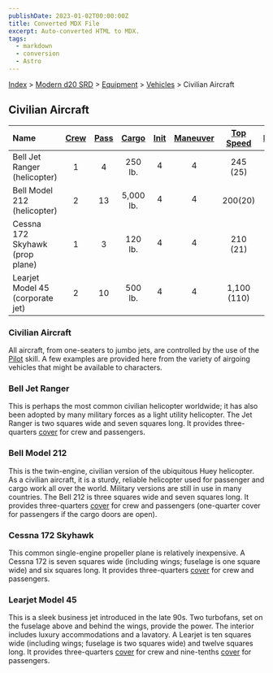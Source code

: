 ```yaml
---
publishDate: 2023-01-02T00:00:00Z
title: Converted MDX File
excerpt: Auto-converted HTML to MDX.
tags:
  - markdown
  - conversion
  - Astro
---
```


[Index](-index) > [Modern d20 SRD](modern-d20-srd-index) > [Equipment](modern-d20-srd-equipment-index) > [Vehicles](modern-d20-srd-equipment-equipment-vehicles) > Civilian Aircraft

## Civilian Aircraft

| Name                             | [Crew](modern-d20-srd-equipment-equipment-vehicles) | [Pass](modern-d20-srd-equipment-equipment-vehicles) | [Cargo](modern-d20-srd-equipment-equipment-vehicles) | [Init](modern-d20-srd-equipment-equipment-vehicles) | [Maneuver](modern-d20-srd-equipment-equipment-vehicles) | [Top Speed](modern-d20-srd-equipment-equipment-vehicles) | [Defense](modern-d20-srd-equipment-equipment-vehicles) | [Hardness](modern-d20-srd-equipment-equipment-vehicles) | [Hit Points](modern-d20-srd-equipment-equipment-vehicles) | [Size](modern-d20-srd-equipment-equipment-vehicles) | [Purchase DC](modern-d20-srd-equipment-equipment-vehicles) | [Restriction](modern-d20-srd-equipment-equipment-vehicles) |
| :------------------------------- | :-------------------------------------------------: | :-------------------------------------------------: | :--------------------------------------------------: | :-------------------------------------------------: | :-----------------------------------------------------: | :------------------------------------------------------: | :----------------------------------------------------: | :-----------------------------------------------------: | :-------------------------------------------------------: | :-------------------------------------------------: | :--------------------------------------------------------: | ---------------------------------------------------------: |
| Bell Jet Ranger (helicopter)     |                          1                          |                          4                          |                       250 lb.                        |                          4                          |                            4                            |                         245 (25)                         |                           6                            |                            5                            |                            28                             |                          G                          |                             39                             |                                                   Lic (+1) |
| Bell Model 212 (helicopter)      |                          2                          |                         13                          |                      5,000 lb.                       |                          4                          |                            4                            |                         200(20)                          |                           6                            |                            5                            |                            36                             |                          G                          |                             45                             |                                                   Res (+2) |
| Cessna 172 Skyhawk (prop plane)  |                          1                          |                          3                          |                       120 lb.                        |                          4                          |                            4                            |                         210 (21)                         |                           6                            |                            5                            |                            30                             |                          G                          |                             36                             |                                                   Lic (+1) |
| Learjet Model 45 (corporate jet) |                          2                          |                         10                          |                       500 lb.                        |                          4                          |                            4                            |                       1,100 (110)                        |                           6                            |                            5                            |                            44                             |                          G                          |                             40                             |                                                   Lic (+1) |

### Civilian Aircraft

All aircraft, from one-seaters to jumbo jets, are controlled by the use of the [Pilot](modern-d20-srd-skills-pilot) skill. A few examples are provided here from the variety of airgoing vehicles that might be available to characters.

### Bell Jet Ranger

This is perhaps the most common civilian helicopter worldwide; it has also been adopted by many military forces as a light utility helicopter. The Jet Ranger is two squares wide and seven squares long. It provides three-quarters [cover](modern-d20-srd-combat-cover) for crew and passengers.

### Bell Model 212

This is the twin-engine, civilian version of the ubiquitous Huey helicopter. As a civilian aircraft, it is a sturdy, reliable helicopter used for passenger and cargo work all over the world. Military versions are still in use in many countries. The Bell 212 is three squares wide and seven squares long. It provides three-quarters [cover](modern-d20-srd-combat-cover) for crew and passengers (one-quarter cover for passengers if the cargo doors are open).

### Cessna 172 Skyhawk

This common single-engine propeller plane is relatively inexpensive. A Cessna 172 is seven squares wide (including wings; fuselage is one square wide) and six squares long. It provides three-quarters [cover](modern-d20-srd-combat-cover) for crew and passengers.

### Learjet Model 45

This is a sleek business jet introduced in the late 90s. Two turbofans, set on the fuselage above and behind the wings, provide the power. The interior includes luxury accommodations and a lavatory. A Learjet is ten squares wide (including wings; fuselage is two squares wide) and twelve squares long. It provides three-quarters [cover](modern-d20-srd-combat-cover) for crew and nine-tenths [cover](modern-d20-srd-combat-cover) for passengers.
